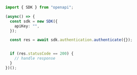 ```typescript Authenticate.ts
import { SDK } from "openapi";

(async() => {
  const sdk = new SDK({
    apiKey: "",
  });

  const res = await sdk.authentication.authenticate({});


  if (res.statusCode == 200) {
    // handle response
  }
})();
```
